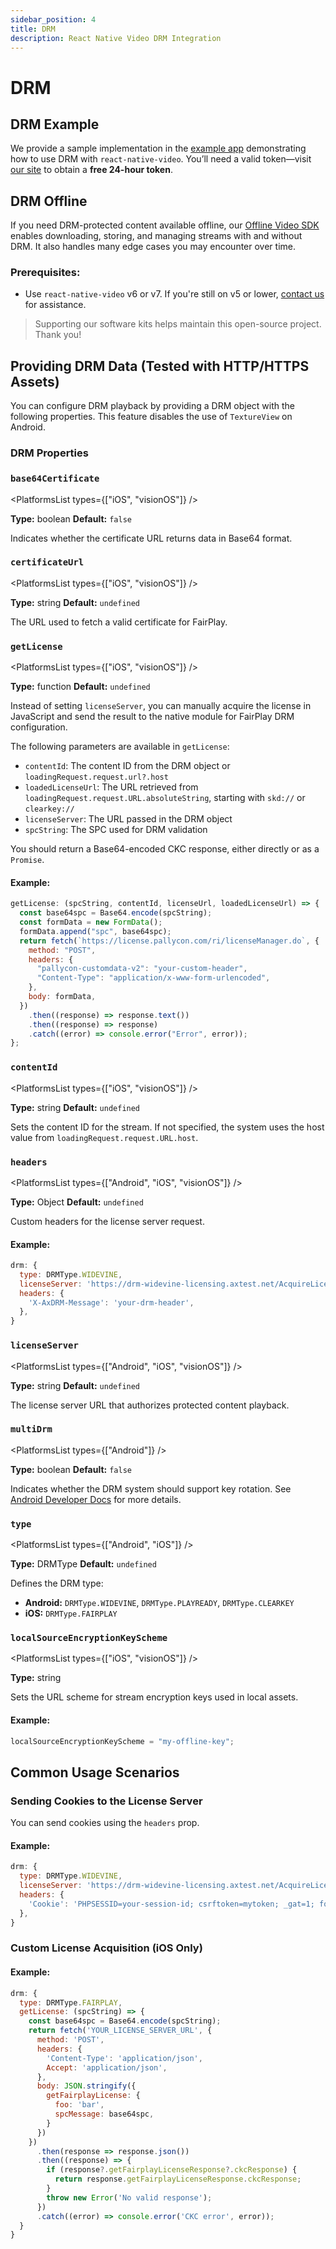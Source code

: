 ```yaml
---
sidebar_position: 4
title: DRM
description: React Native Video DRM Integration
---
```


# DRM

## DRM Example

We provide a sample implementation in the [example app](https://github.com/TheWidlarzGroup/react-native-video/blob/master/examples/common/DRMExample.tsx) demonstrating how to use DRM with `react-native-video`. You’ll need a valid token—visit [our site](https://www.thewidlarzgroup.com/services/free-drm-token-generator-for-video?utm_source=rnv&utm_medium=docs&utm_campaign=drm&utm_id=text) to obtain a **free 24-hour token**.

## DRM Offline

If you need DRM-protected content available offline, our [Offline Video SDK](https://www.thewidlarzgroup.com/offline-video-sdk/?utm_source=rnv&utm_medium=docs&utm_campaign=drm&utm_id=offline-video-sdk-link) enables downloading, storing, and managing streams with and without DRM. It also handles many edge cases you may encounter over time.

### Prerequisites:

- Use `react-native-video` v6 or v7. If you're still on v5 or lower, [contact us](https://www.thewidlarzgroup.com/?utm_source=rnv&utm_medium=docs&utm_campaign=drm&utm_id=upgrade-contact#Contact) for assistance.

> Supporting our software kits helps maintain this open-source project. Thank you!

## Providing DRM Data (Tested with HTTP/HTTPS Assets)

You can configure DRM playback by providing a DRM object with the following properties. This feature disables the use of `TextureView` on Android.

### DRM Properties

### `base64Certificate`

<PlatformsList types={["iOS", "visionOS"]} />

**Type:** boolean
**Default:** `false`

Indicates whether the certificate URL returns data in Base64 format.

### `certificateUrl`

<PlatformsList types={["iOS", "visionOS"]} />

**Type:** string
**Default:** `undefined`

The URL used to fetch a valid certificate for FairPlay.

### `getLicense`

<PlatformsList types={["iOS", "visionOS"]} />

**Type:** function
**Default:** `undefined`

Instead of setting `licenseServer`, you can manually acquire the license in JavaScript and send the result to the native module for FairPlay DRM configuration.

The following parameters are available in `getLicense`:

- `contentId`: The content ID from the DRM object or `loadingRequest.request.url?.host`
- `loadedLicenseUrl`: The URL retrieved from `loadingRequest.request.URL.absoluteString`, starting with `skd://` or `clearkey://`
- `licenseServer`: The URL passed in the DRM object
- `spcString`: The SPC used for DRM validation

You should return a Base64-encoded CKC response, either directly or as a `Promise`.

#### Example:

```js
getLicense: (spcString, contentId, licenseUrl, loadedLicenseUrl) => {
  const base64spc = Base64.encode(spcString);
  const formData = new FormData();
  formData.append("spc", base64spc);
  return fetch(`https://license.pallycon.com/ri/licenseManager.do`, {
    method: "POST",
    headers: {
      "pallycon-customdata-v2": "your-custom-header",
      "Content-Type": "application/x-www-form-urlencoded",
    },
    body: formData,
  })
    .then((response) => response.text())
    .then((response) => response)
    .catch((error) => console.error("Error", error));
};
```

### `contentId`

<PlatformsList types={["iOS", "visionOS"]} />

**Type:** string
**Default:** `undefined`

Sets the content ID for the stream. If not specified, the system uses the host value from `loadingRequest.request.URL.host`.

### `headers`

<PlatformsList types={["Android", "iOS", "visionOS"]} />

**Type:** Object
**Default:** `undefined`

Custom headers for the license server request.

#### Example:

```js
drm: {
  type: DRMType.WIDEVINE,
  licenseServer: 'https://drm-widevine-licensing.axtest.net/AcquireLicense',
  headers: {
    'X-AxDRM-Message': 'your-drm-header',
  },
}
```

### `licenseServer`

<PlatformsList types={["Android", "iOS", "visionOS"]} />

**Type:** string
**Default:** `undefined`

The license server URL that authorizes protected content playback.

### `multiDrm`

<PlatformsList types={["Android"]} />

**Type:** boolean
**Default:** `false`

Indicates whether the DRM system should support key rotation. See [Android Developer Docs](https://developer.android.google.cn/media/media3/exoplayer/drm?hl=en#key-rotation) for more details.

### `type`

<PlatformsList types={["Android", "iOS"]} />

**Type:** DRMType
**Default:** `undefined`

Defines the DRM type:

- **Android:** `DRMType.WIDEVINE`, `DRMType.PLAYREADY`, `DRMType.CLEARKEY`
- **iOS:** `DRMType.FAIRPLAY`

### `localSourceEncryptionKeyScheme`

<PlatformsList types={["iOS", "visionOS"]} />

**Type:** string

Sets the URL scheme for stream encryption keys used in local assets.

#### Example:

```js
localSourceEncryptionKeyScheme = "my-offline-key";
```

## Common Usage Scenarios

### Sending Cookies to the License Server

You can send cookies using the `headers` prop.

#### Example:

```js
drm: {
  type: DRMType.WIDEVINE,
  licenseServer: 'https://drm-widevine-licensing.axtest.net/AcquireLicense',
  headers: {
    'Cookie': 'PHPSESSID=your-session-id; csrftoken=mytoken; _gat=1; foo=bar'
  },
}
```

### Custom License Acquisition (iOS Only)

#### Example:

```js
drm: {
  type: DRMType.FAIRPLAY,
  getLicense: (spcString) => {
    const base64spc = Base64.encode(spcString);
    return fetch('YOUR_LICENSE_SERVER_URL', {
      method: 'POST',
      headers: {
        'Content-Type': 'application/json',
        Accept: 'application/json',
      },
      body: JSON.stringify({
        getFairplayLicense: {
          foo: 'bar',
          spcMessage: base64spc,
        }
      })
    })
      .then(response => response.json())
      .then((response) => {
        if (response?.getFairplayLicenseResponse?.ckcResponse) {
          return response.getFairplayLicenseResponse.ckcResponse;
        }
        throw new Error('No valid response');
      })
      .catch((error) => console.error('CKC error', error));
  }
}
```
